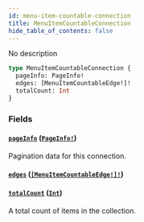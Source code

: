 ```yaml
---
id: menu-item-countable-connection
title: MenuItemCountableConnection
hide_table_of_contents: false
---
```


No description

```graphql
type MenuItemCountableConnection {
  pageInfo: PageInfo!
  edges: [MenuItemCountableEdge!]!
  totalCount: Int
}
```

### Fields

#### [`pageInfo`](#) ([`PageInfo!`](../../../developer/api-reference/objects/page-info))

Pagination data for this connection.

#### [`edges`](#) ([`[MenuItemCountableEdge!]!`](../../../developer/api-reference/objects/menu-item-countable-edge))

#### [`totalCount`](#) ([`Int`](../../../developer/api-reference/scalars/int))

A total count of items in the collection.
